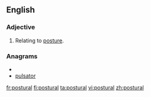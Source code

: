 ==English==

===Adjective===
{{en-adj|-}}

#Relating to [[posture]].

===Anagrams===
* {{alphagram|aloprstu}}
* [[pulsator#English|pulsator]]

[[fr:postural]]
[[fi:postural]]
[[ta:postural]]
[[vi:postural]]
[[zh:postural]]